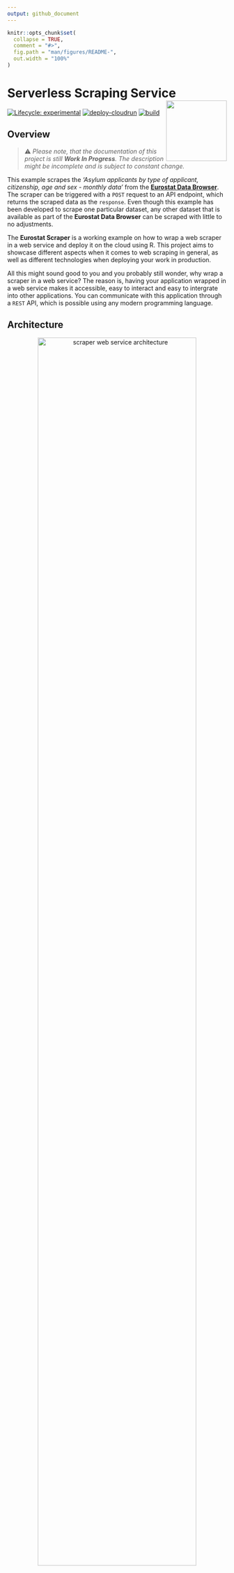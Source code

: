 ```yaml
---
output: github_document
---
```


<!-- README.md is generated from README.Rmd. Please edit that file -->

```r
knitr::opts_chunk$set(
  collapse = TRUE,
  comment = "#>",
  fig.path = "man/figures/README-",
  out.width = "100%"
)
```

# Serverless Scraping Service<img src="man/figures/logo.png" align="right" height="139"/>

<!-- badges: start -->

[![Lifecycle: experimental](https://lifecycle.r-lib.org/articles/figures/lifecycle-experimental.svg)](https://lifecycle.r-lib.org/articles/stages.html#experimental) [![deploy-cloudrun](https://github.com/data-for-good-concepts/eurostat-scraper/actions/workflows/deploy-cloudrun.yaml/badge.svg)](https://github.com/data-for-good-concepts/eurostat-scraper/actions/workflows/deploy-cloudrun.yaml)
[![build](https://github.com/data-for-good-concepts/eurostat-scraper/actions/workflows/dry-run-docker-build.yaml/badge.svg)](https://github.com/data-for-good-concepts/eurostat-scraper/actions/workflows/dry-run-docker-build.yaml)

<!-- badges: end -->

## Overview

> ⚠️ _Please note, that the documentation of this project is still 
**Work In Progress**. The description might be incomplete and is subject to 
constant change._  

This example scrapes the _'Asylum applicants by type of applicant, citizenship, age and sex - monthly data'_ from the [**Eurostat Data Browser**](https://ec.europa.eu/eurostat/databrowser/view/MIGR_ASYAPPCTZM/default/table?lang=en). 
The scraper can be triggered with a `POST` request to an API endpoint, which 
returns the scraped data as the `response`. Even though this example has been 
developed to scrape one particular dataset, any other dataset that is available
as part of the **Eurostat Data Browser** can be scraped with little to no 
adjustments.

The **Eurostat Scraper** is a working example on how to wrap a web scraper in a 
web service and deploy it on the cloud using R. This project aims to showcase 
different aspects when it comes to web scraping in general, as well as different
technologies when deploying your work in production.

All this might sound good to you and you probably still wonder, why wrap a 
scraper in a web service? The reason is, having your application wrapped in a 
web service makes it accessible, easy to interact and easy to intergrate into
other applications. You can communicate with this application through 
a `REST` API, which is possible using any modern programming language.

## Architecture

<p align="center">
  <img src="man/figures/architecture.png" width="85%" alt="scraper web service architecture"/>
</p>

## Prerequisites

- In order to run this service locally, you need to have a [Firefox](https://www.mozilla.org/) client installed on your machine.
- In order to deploy this image on Google Cloud, you will need a [Google Cloud Account](https://cloud.google.com/) and a project.
- You then also must [enable the Cloud Build API](https://console.cloud.google.com/apis/library/cloudbuild.googleapis.com)
as well and [enable the Cloud Run API](https://console.cloud.google.com/apis/library/run.googleapis.com).
- To deploy this service from the command line you need to install [gcloud CLI](https://cloud.google.com/sdk/docs/install).
- To deploy this service using `GitHub Actions` you need to export `Service 
Account` credentials. See [Using GitHub Actions](#using-github-actions) for more information.

When using a depolyed version of this project, you don't need to worry about the
`Firefox` client, as it will be installed as part of the `Docker` image. 
Further, following tools and technologies will be highlighted or are heavily in
use as part of this concept - `RSelenium`, `plumber`, `Docker`,
`Google Cloud Build`, `Google Cloud Run` and `GitHub Actions`.

## Usage

In order to launch the scraping service locally, install the necessary
dependencies and start the web service by executing following commands in your 
R console. 

```r
renv::restore()
source('src/server.R')
```

### Trigger scraping job

Start a scraping job by making a `POST` request to the trigger endpoint. 
When you are working locally, replace `<URL>` with `localhost:8080`. When you 
have the web service deployed on Google Cloud Run, use your Cloud Run service 
URL.

```bash
curl --location --request POST '<URL>/api/v1/scraper/job'
```

As a response the scraping service will return the requested dataset as `JSON`.

```js
[
    {
        "DATAFLOW": "ESTAT:MIGR_ASYAPPCTZM(1.0)",
        "LAST UPDATE": "11/11/22 23:00:00",
        "freq": "M",
        "unit": "PER",
        "citizen": "UA",
        "sex": true,
        "age": "Y14-17",
        "asyl_app": "ASY_APP",
        "geo": "AT",
        "TIME_PERIOD": "2021-12",
        "OBS_VALUE": 0
    },
    {
        "DATAFLOW": "ESTAT:MIGR_ASYAPPCTZM(1.0)",
        "LAST UPDATE": "11/11/22 23:00:00",
        "freq": "M",
        "unit": "PER",
        "citizen": "UA",
        "sex": true,
        "age": "Y14-17",
        "asyl_app": "ASY_APP",
        "geo": "AT",
        "TIME_PERIOD": "2022-01",
        "OBS_VALUE": 0
    },
    ...
]
```

## Deployment

> ℹ️️️️️ _Documentation on IAM permissions need to be added. Further documentation 
on Service Account usage and permissions is currently missing._  

The following steps will walk you through the steps to create a `build` of this 
project using [`Google Cloud Build`](https://cloud.google.com/build/docs/overview#:~:text=Cloud%20Build%20is%20a%20service,Docker%20containers%20or%20Java%20archives.) and then deploy it on [`Google Cloud Run`](https://cloud.google.com/run/docs/overview/what-is-cloud-run).

In case you want to modify deployment parameters, feel free to adjust the 
`cloudbuild.yaml` according to your needs.

### Using the terminal

Once `gcloud CLI` is installed, execute the following command in the terminal 
in order to login to your Googgle Account and to authenticate subsequent 
commands to deploy your service on Google Cloud. This command will open a 
browser prompt that will ask you to `Sign in with Google` and to grant
`Google Cloud SDK` access to your Google account.

```bash
gcloud auth login
```

Set the project in which the web service is deployed to. Make sure to replace 
`PROJECT_ID` with your own project id.

```bash
gcloud config set project <PROJECT_ID>
```

You can then deploy this service on Google Cloud by executing the following 
command. Make sure to replace `<REGION>` with the [Google Cloud region](https://cloud.google.com/compute/docs/regions-zones), 
you want to use for the deployment of your web service.

```bash
gcloud builds submit --region='<REGION>'
```

You can see the logs of the build in the [Cloud Build History](https://console.cloud.google.com/cloud-build). In case you don't see
your `build `, make sure you have selected your region in the dropdown. When 
deploying for the first time, the build process can take up-to 25min. Subsequent
deployments should be done in less than 5min, as we then make use of `cached` 
Docker images. Once the build is done, you will see your deployment on the
[Cloud Run Overview](https://console.cloud.google.com/run).

### Using GitHub Actions

The `GitHub Actions` workflow in this project is setup in a way, that with every 
`push` to the `main` branch the `deploy-cloudrun` workflow will be triggered.
That workflow will automatically build the image in `Cloud Build` and deploy it 
on `Cloud Run`.

```yaml
name: deploy-cloudrun
on:
  push:
    branches:
      - 'main'
...
```

The `deploy-cloudrun` workflow uses the `google-github-actions/auth@v1` with a 
`Service Account JSON key` to authenticate with Google Cloud. The `JSON`  key 
is stored as a Github secret and is named `GC_SA_ADMNIN_KEY`.

```yaml
- name: 'Authenticate GCP 🔐'
  id: 'auth'
  uses: 'google-github-actions/auth@v1'
  with:
    credentials_json: '${{ secrets.GC_SA_ADMNIN_KEY }}'
```

Once the workflow is done, you will see your deployment on the [Cloud Run Overview](https://console.cloud.google.com/run).

---
Please note that this project is released with a [Contributor Code of Conduct](CODE_OF_CONDUCT.md).
By participating in this project you agree to abide by its terms.
